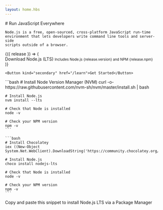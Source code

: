 ```yaml
---
layout: home.hbs
---
```


<section>
  <WithBadge section="index" />

  <div>
    # Run JavaScript Everywhere

    Node.js is a free, open-sourced, cross-platform JavaScript run-time
    environment that lets developers write command line tools and server-side
    scripts outside of a browser.

  </div>
  <div>
    <WithNodeRelease status={['Active LTS', 'Maintenance LTS']}>
      {({ release }) => (
        <div>
          <DownloadButton release={release}>Download Node.js (LTS)</DownloadButton>
          <small>Includes Node.js {release.version} and NPM {release.npm}</small>
        </div>
      )}
    </WithNodeRelease>

    <Button kind="secondary" href="/learn">Get Started</Button>

  </div>
</section>

<section>
  <CodeTabs
    languages="bash|bash"
    displayNames="macOS / Linux (nvm)|Windows (Chocolatey)"
    linkUrl="/download/package-manager"
    linkText="More Options"
  >
    ```bash
    # Install Node Version Manager (NVM)
    curl -o- https://raw.githubusercontent.com/nvm-sh/nvm/master/install.sh | bash

    # Install Node.js
    nvm install --lts

    # Check that Node is installed
    node -v

    # Check your NPM version
    npm -v
    ```

    ```bash
    # Install Chocolatey
    iex ((New-Object System.Net.WebClient).DownloadString('https://community.chocolatey.org/install.ps1'))

    # Install Node.js
    choco install nodejs-lts

    # Check that Node is installed
    node -v

    # Check your NPM version
    npm -v
    ```

  </CodeTabs>
  Copy and paste this snippet to install Node.js LTS via a Package Manager
</section>
